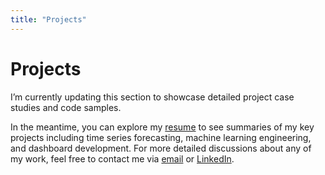 ```yaml
---
title: "Projects"
---
```


# Projects

I'm currently updating this section to showcase detailed project case studies and code samples.

In the meantime, you can explore my [resume](resume.qmd) to see summaries of my key projects including time series forecasting, machine learning engineering, and dashboard development. For more detailed discussions about any of my work, feel free to contact me via [email](mailto:tjlowry02@gmail.com) or [LinkedIn](https://www.linkedin.com/in/tylerj-lowry).
